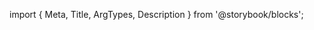 ﻿import { Meta, Title, ArgTypes, Description } from '@storybook/blocks';

<Meta of={ListItemSliderStories} />

<Title />

<Description />

## Source

https://github.com/rdkcentral/Lightning-UI-Components/blob/develop/packages/%40lightningjs/ui-components/src/components/ListItem/ListItemSlider.js

## Usage

The `ListItemSlider` can display a `title` and `value`

```js
import { ListItemSlider } from '@lightningjs/ui-components';

class Basic extends lng.Component {
  static _template() {
    return {
      ListItemSlider: {
        type: ListItemSlider,
        title: 'List Item',
        value: 50
      }
    };
  }
}
```

## API

### Parent Properties

`ListItemSlider` contains all the properties of `ListItem`

<ArgTypes of={ListItemStories.ListItem} />

### Properties

<ArgTypes of={ListItemSliderStories.ListItemSlider} />

### Slider Properties

<ArgTypes of={SliderStories.Basic} />

### Style Properties

| name           | type   | description                      |
| -------------- | ------ | -------------------------------- |
| paddingY       | number | space above and below the slider |
| sliderStyles   | object | overwrite any styles in slider   |
| valueTextStyle | object | text style to apply to the value |
